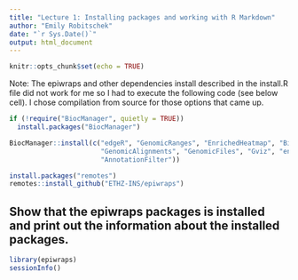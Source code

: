 ```yaml
---
title: "Lecture 1: Installing packages and working with R Markdown"
author: "Emily Robitschek"
date: "`r Sys.Date()`"
output: html_document
---
```


```r
knitr::opts_chunk$set(echo = TRUE)
```

Note: The epiwraps and other dependencies install described in the install.R file did not work for me so I had to execute the following code (see below cell). I chose compilation from source for those options that came up.

```r

if (!require("BiocManager", quietly = TRUE))
  install.packages("BiocManager")

BiocManager::install(c("edgeR", "GenomicRanges", "EnrichedHeatmap", "BiocParallel", 
                       "GenomicAlignments", "GenomicFiles", "Gviz", "ensembldb", 
                       "AnnotationFilter"))

install.packages("remotes")
remotes::install_github("ETHZ-INS/epiwraps")
```

## Show that the epiwraps packages is installed and print out the information about the installed packages.

```r
library(epiwraps)
sessionInfo()
```
